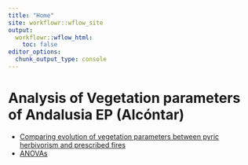 ```yaml
---
title: "Home"
site: workflowr::wflow_site
output:
  workflowr::wflow_html:
    toc: false
editor_options:
  chunk_output_type: console
---
```


# Analysis of Vegetation parameters of Andalusia EP (Alcóntar)

- [Comparing evolution of vegetation parameters between pyric herbivorism and prescribed fires](temporal_analysis.html)
- [ANOVAs](antes-despues.html)
